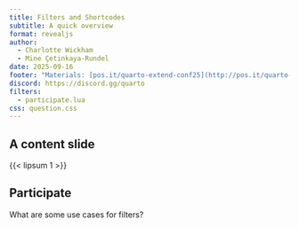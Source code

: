 ```yaml
---
title: Filters and Shortcodes
subtitle: A quick overview
format: revealjs
author: 
  - Charlotte Wickham
  - Mine Çetinkaya-Rundel
date: 2025-09-16
footer: "Materials: [pos.it/quarto-extend-conf25](http://pos.it/quarto-extend-conf25)"
discord: https://discord.gg/quarto
filters:
  - participate.lua
css: question.css
---
```


## A content slide

{{< lipsum 1 >}}

## Participate 

::: {.participate}
What are some use cases for filters?
:::


